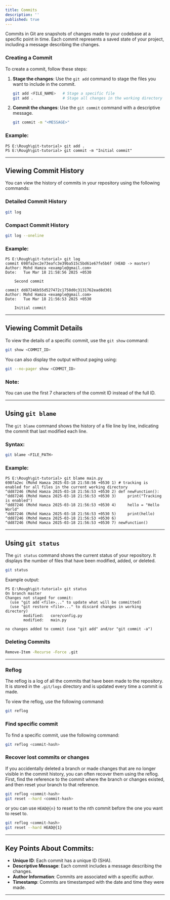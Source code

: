 ```yaml
---
title: Commits
description: ''
published: true
---
```


Commits in Git are snapshots of changes made to your codebase at a specific point in time. Each commit represents a saved state of your project, including a message describing the changes.

### Creating a Commit

To create a commit, follow these steps:

1. **Stage the changes**: Use the `git add` command to stage the files you want to include in the commit.
   ```bash
   git add <FILE_NAME>   # Stage a specific file
   git add .             # Stage all changes in the working directory
   ```

2. **Commit the changes**: Use the `git commit` command with a descriptive message.
   ```bash
   git commit -m "<MESSAGE>"
   ```

### Example:
```plaintext
PS E:\Rough\git-tutorial> git add .
PS E:\Rough\git-tutorial> git commit -m "Initial commit"
```

---
## Viewing Commit History

You can view the history of commits in your repository using the following commands:

### Detailed Commit History
```bash
git log
```

### Compact Commit History
```bash
git log --oneline
```

### Example:
```plaintext
PS E:\Rough\git-tutorial> git log
commit 698fa2ec2e73eafc3e39ba515c5bd61e67fe5b6f (HEAD -> master)
Author: Mohd Hamza <example@gmail.com>
Date:   Tue Mar 18 21:58:56 2025 +0530

    Second commit

commit dd87246b55d527472c1758d0c3131762ead8d301
Author: Mohd Hamza <example@gmail.com>
Date:   Tue Mar 18 21:56:53 2025 +0530

    Initial commit
```

---
## Viewing Commit Details

To view the details of a specific commit, use the `git show` command:

```bash
git show <COMMIT_ID>
```

You can also display the output without paging using:
```bash
git --no-pager show <COMMIT_ID>
```

### Note:
You can use the first 7 characters of the commit ID instead of the full ID.

---

## Using `git blame`

The `git blame` command shows the history of a file line by line, indicating the commit that last modified each line.

### Syntax:
```bash
git blame <FILE_PATH>
```

### Example:
```plaintext
PS E:\Rough\git-tutorial> git blame main.py
698fa2ec (Mohd Hamza 2025-03-18 21:58:56 +0530 1) # tracking is enabled for all files in the current working directory
^dd87246 (Mohd Hamza 2025-03-18 21:56:53 +0530 2) def newFunction():
^dd87246 (Mohd Hamza 2025-03-18 21:56:53 +0530 3)     print("Tracking is enabled")
^dd87246 (Mohd Hamza 2025-03-18 21:56:53 +0530 4)     hello = "Hello World"
^dd87246 (Mohd Hamza 2025-03-18 21:56:53 +0530 5)     print(hello)
^dd87246 (Mohd Hamza 2025-03-18 21:56:53 +0530 6)
^dd87246 (Mohd Hamza 2025-03-18 21:56:53 +0530 7) newFunction()
```

---

## Using `git status`

The `git status` command shows the current status of your repository. It displays the number of files that have been modified, added, or deleted.

```bash
git status
```

Example output:
```plaintext
PS E:\Rough\git-tutorial> git status
On branch master
Changes not staged for commit:
  (use "git add <file>..." to update what will be committed)
  (use "git restore <file>..." to discard changes in working directory)
        modified:   core/config.py
        modified:   main.py

no changes added to commit (use "git add" and/or "git commit -a")
```

### Deleting Commits

```bash
Remove-Item -Recurse -Force .git
```
---

### Reflog 

The reflog is a log of all the commits that have been made to the repository. It is stored in the `.git/logs` directory and is updated every time a commit is made.

To view the reflog, use the following command:

```bash
git reflog
```

### Find specific commit

To find a specific commit, use the following command:

```bash
git reflog <commit-hash>
```

### Recover lost commits or changes

If you accidentally deleted a branch or made changes that are no longer visible in the commit history, you can often recover them using the reflog. First, find the reference to the commit where the branch or changes existed, and then reset your branch to that reference.

```bash
git reflog <commit-hash>
git reset --hard <commit-hash>
```

or you can use `HEAD@{n}` to reset to the nth commit before the one you want to reset to. 

```bash
git reflog <commit-hash>
git reset --hard HEAD@{1}
```
---

## Key Points About Commits:

- **Unique ID**: Each commit has a unique ID (SHA).
- **Descriptive Message**: Each commit includes a message describing the changes.
- **Author Information**: Commits are associated with a specific author.
- **Timestamp**: Commits are timestamped with the date and time they were made.

---
